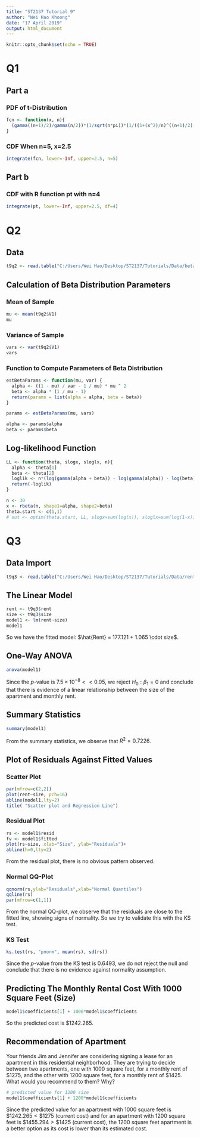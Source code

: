 ```yaml
---
title: "ST2137 Tutorial 9"
author: "Wei Hao Khoong"
date: "17 April 2019"
output: html_document
---
```


```r
knitr::opts_chunk$set(echo = TRUE)
```

# Q1

## Part a

### PDF of t-Distribution

```r
fcn <- function(x, n){
  (gamma((n+1)/2)/gamma(n/2))*(1/sqrt(n*pi))*(1/((1+(x^2)/n)^((n+1)/2)))
}
```

### CDF When n=5, x=2.5

```r
integrate(fcn, lower=-Inf, upper=2.5, n=5)
```

## Part b

### CDF with R function pt with n=4

```r
integrate(pt, lower=-Inf, upper=2.5, df=4)
```

# Q2

## Data

```r
t9q2 <- read.table("C:/Users/Wei Hao/Desktop/ST2137/Tutorials/Data/beta30.txt", header=FALSE)
```

## Calculation of Beta Distribution Parameters

### Mean of Sample

```r
mu <- mean(t9q2$V1)
mu
```

### Variance of Sample

```r
vars <- var(t9q2$V1)
vars
```

### Function to Compute Parameters of Beta Distribution

```r
estBetaParams <- function(mu, var) {
  alpha <- ((1 - mu) / var - 1 / mu) * mu ^ 2
  beta <- alpha * (1 / mu - 1)
  return(params = list(alpha = alpha, beta = beta))
}
```

```r
params <- estBetaParams(mu, vars)
```

```r
alpha <- params$alpha
beta <- params$beta
```

## Log-likelihood Function

```r
LL <- function(theta, slogx, sloglx, n){
  alpha <- theta[1]
  beta <- theta[2]
  loglik <- n*(log(gamma(alpha + beta)) - log(gamma(alpha)) - log(beta)) + (alpha - 1)*slogx + (beta -1)*sloglx
  return(-loglik)
}
```

```r
n <- 30
x <- rbeta(n, shape1=alpha, shape2=beta)
theta.start <- c(1,1)
# out <- optim(theta.start, LL, slogx=sum(log(x)), sloglx=sum(log(1-x)), n=n)
```

# Q3

## Data Import

```r
t9q3 <- read.table("C:/Users/Wei Hao/Desktop/ST2137/Tutorials/Data/rent.txt", header=TRUE)
```

## The Linear Model

```r
rent <- t9q3$rent
size <- t9q3$size
model1 <- lm(rent~size)
model1
```

So we have the fitted model: $\hat{Rent} = 177.121 + 1.065 \cdot size$.

## One-Way ANOVA

```r
anova(model1)
```

Since the $p$-value is $7.5\times 10^{-8} << 0.05$, we reject $H_0 : \beta_1 = 0$ and conclude that there is evidence of a linear relationship between the size of the apartment and monthly rent.

## Summary Statistics

```r
summary(model1)
```

From the summary statistics, we observe that $R^2 = 0.7226$.

## Plot of Residuals Against Fitted Values

### Scatter Plot

```r
par(mfrow=c(2,2))
plot(rent~size, pch=16)
abline(model1,lty=2)
title( "Scatter plot and Regression Line")
```

### Residual Plot

```r
rs <- model1$resid
fv <- model1$fitted
plot(rs~size, xlab="Size", ylab="Residuals")+
abline(h=0,lty=2)
```

From the residual plot, there is no obvious pattern observed.

### Normal QQ-Plot

```r
qqnorm(rs,ylab="Residuals",xlab="Normal Quantiles")
qqline(rs)
par(mfrow=c(1,1))
```

From the normal QQ-plot, we observe that the residuals are close to the fitted line, showing signs of normality. So we try to validate this with the KS test.

### KS Test

```r
ks.test(rs, "pnorm", mean(rs), sd(rs))
```

Since the $p$-value from the KS test is $0.6493$, we do not reject the null and conclude that there is no evidence against normality assumption. 

## Predicting The Monthly Rental Cost With 1000 Square Feet (Size)

```r
model1$coefficients[1] + 1000*model1$coefficients
```

So the predicted cost is $\$1242.265$.

## Recommendation of Apartment

Your friends Jim and Jennifer are considering signing a lease for an apartment in this residential neighborhood. They are trying to decide between two apartments, one with $1000$ square feet, for a monthly rent of $\$1275$, and the other with $1200$ square feet, for a monthly rent of $\$1425$. What would you recommend to them? Why?

```r
# predicted value for 1200 size
model1$coefficients[1] + 1200*model1$coefficients
```

Since the predicted value for an apartment with $1000$ square feet is $\$1242.265 < \$1275$ (current cost) and for an apartment with $1200$ square feet is $\$1455.294 > \$1425$ (current cost), the $1200$ square feet apartment is a better option as its cost is lower than its estimated cost.